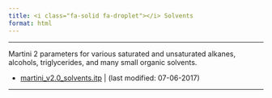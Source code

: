 ```yaml
---
title: <i class="fa-solid fa-droplet"></i> Solvents
format: html
---
```


<hr>

Martini 2 parameters for various saturated and unsaturated alkanes, alcohols, triglycerides, and many small organic solvents.

- [martini_v2.0_solvents.itp](https://cgmartini-library.s3.ca-central-1.amazonaws.com/1_Downloads/ff_parameters/martini2/solvents/martini_v2.0_solvents.itp) | (last modified: 07-06-2017) 

<hr>